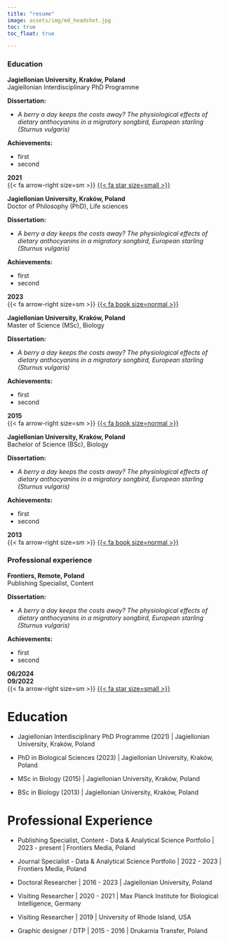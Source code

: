 ```yaml
---
title: "resume"
image: assets/img/md_headshot.jpg
toc: true
toc_float: true

---
```


### Education

<!-- grid start-->
::: {.grid}
::: {.g-col-1  .grid-left-top-bottom-end}
:::
::: {.g-col-11 .cont-light}
<!-- grid start-->

<!-- first start-->
::: {.d-flex .justify-content-between}
::: {}
**Jagiellonian University, Kraków, Poland**
<br>Jagiellonian Interdisciplinary PhD Programme<br>
```{=html}
<div class="collapse" id="book-inter">
  <div class="card card-body">
```
**Dissertation:**
<ul>
  <li>*A berry a day keeps the costs away? The physiological effects of dietary anthocyanins in a migratory songbird, European starling (Sturnus vulgaris)*</li>
</ul>
**Achievements:**
<ul>
  <li>first</li>
  <li>second</li>
</ul>
```{=html}
  </div>
</div>
```
:::
::: {.text-end}
**2021**
<br>{{< fa arrow-right size=sm >}} <a data-bs-toggle="collapse" href="#book-inter" role="button" aria-expanded="false" aria-controls="book-inter">{{< fa star size=small >}}</a>
:::
:::
<!-- first end-->

<!-- second start-->
::: {.d-flex .justify-content-between}
::: {}
**Jagiellonian University, Kraków, Poland**
<br>Doctor of Philosophy (PhD), Life sciences<br>
```{=html}
<div class="collapse" id="book-phd">
  <div class="card card-body">
```
**Dissertation:**
<ul>
  <li>*A berry a day keeps the costs away? The physiological effects of dietary anthocyanins in a migratory songbird, European starling (Sturnus vulgaris)*</li>
</ul>
**Achievements:**
<ul>
  <li>first</li>
  <li>second</li>
</ul>
```{=html}
  </div>
</div>
```
:::
::: {.text-end}
**2023**
<br>{{< fa arrow-right size=sm >}} <a data-bs-toggle="collapse" href="#book-phd" role="button" aria-expanded="false" aria-controls="book-phd">{{< fa book size=normal >}}</a>
:::
:::
<!-- second end-->


<!-- third start-->
::: {.d-flex .justify-content-between}
::: {}
**Jagiellonian University, Kraków, Poland**
<br>Master of Science (MSc), Biology<br>
```{=html}
<div class="collapse" id="book-msc">
  <div class="card card-body">
```
**Dissertation:**
<ul>
  <li>*A berry a day keeps the costs away? The physiological effects of dietary anthocyanins in a migratory songbird, European starling (Sturnus vulgaris)*</li>
</ul>
**Achievements:**
<ul>
  <li>first</li>
  <li>second</li>
</ul>
```{=html}
  </div>
</div>
```
:::
::: {.text-end}
**2015**
<br>{{< fa arrow-right size=sm >}} <a data-bs-toggle="collapse" href="#book-msc" role="button" aria-expanded="false" aria-controls="book-msc">{{< fa book size=normal >}}</a>
:::
:::
<!-- third end-->

<!-- fourth start-->
::: {.d-flex .justify-content-between}
::: {}
**Jagiellonian University, Kraków, Poland**
<br>Bachelor of Science (BSc), Biology<br>
```{=html}
<div class="collapse" id="book-bsc">
  <div class="card card-body">
```
**Dissertation:**
<ul>
  <li>*A berry a day keeps the costs away? The physiological effects of dietary anthocyanins in a migratory songbird, European starling (Sturnus vulgaris)*</li>
</ul>
**Achievements:**
<ul>
  <li>first</li>
  <li>second</li>
</ul>
```{=html}
  </div>
</div>
```
:::
::: {.text-end}
**2013**
<br>{{< fa arrow-right size=sm >}} <a data-bs-toggle="collapse" href="#book-bsc" role="button" aria-expanded="false" aria-controls="book-bsc">{{< fa book size=normal >}}</a>
:::
:::
<!-- fourth end-->


<!-- grid end-->
:::
::: 
<!-- grid end-->


### Professional experience

<!-- grid start-->
::: {.grid}
::: {.g-col-1  .grid-left-top-bottom-end}
:::
::: {.g-col-11 .cont-light}
<!-- grid start-->

<!-- first start-->
::: {.d-flex .justify-content-between}
::: {}
**Frontiers, Remote, Poland**
<br>Publishing Specialist, Content<br>
```{=html}
<div class="collapse" id="star-frontiers1">
  <div class="card card-body">
```
**Dissertation:**
<ul>
  <li>*A berry a day keeps the costs away? The physiological effects of dietary anthocyanins in a migratory songbird, European starling (Sturnus vulgaris)*</li>
</ul>
**Achievements:**
<ul>
  <li>first</li>
  <li>second</li>
</ul>
```{=html}
  </div>
</div>
```
:::
::: {.text-end}
**06/2024<br>09/2022**
<br>{{< fa arrow-right size=sm >}} <a data-bs-toggle="collapse" href="#star-frontiers1" role="button" aria-expanded="false" aria-controls="star-frontiers1">{{< fa star size=small >}}</a>
:::
:::
<!-- first end-->

<!-- grid end-->
:::
::: 
<!-- grid end-->


# Education

-   Jagiellonian Interdisciplinary PhD Programme (2021) \| Jagiellonian University, Kraków, Poland

-   PhD in Biological Sciences (2023) \| Jagiellonian University, Kraków, Poland

-   MSc in Biology (2015) \| Jagiellonian University, Kraków, Poland

-   BSc in Biology (2013) \| Jagiellonian University, Kraków, Poland

# Professional Experience

-   Publishing Specialist, Content - Data & Analytical Science Portfolio \| 2023 - present \| Frontiers Media, Poland

-   Journal Specialist - Data & Analytical Science Portfolio \| 2022 - 2023 \| Frontiers Media, Poland

-   Doctoral Researcher \| 2016 - 2023 \| Jagiellonian University, Poland

-   Visiting Researcher \| 2020 - 2021 \| Max Planck Institute for Biological Intelligence, Germany

-   Visiting Researcher \| 2019 \| University of Rhode Island, USA

-   Graphic designer / DTP \| 2015 - 2016 \| Drukarnia Transfer, Poland
